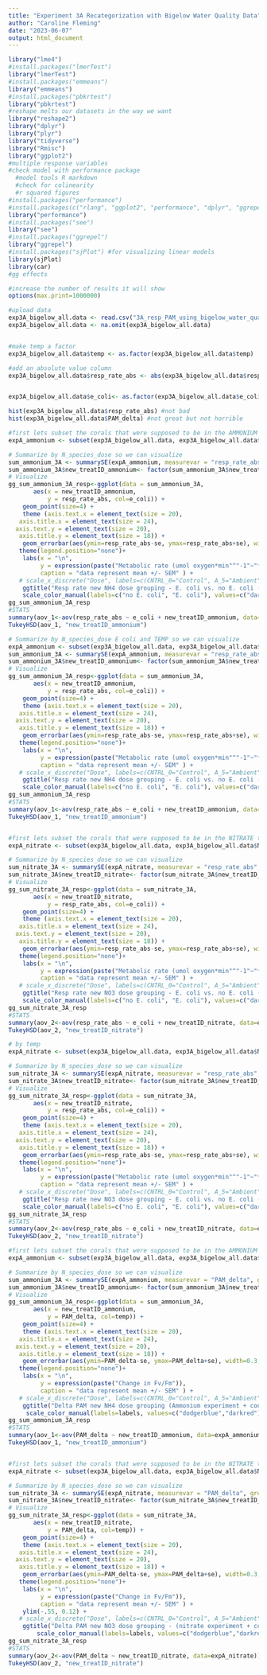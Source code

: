 ```yaml
---
title: "Experiment 3A Recategorization with Bigelow Water Quality Data"
author: "Caroline Fleming"
date: "2023-06-07"
output: html_document
---
```

```r
library("lme4")
#install.packages("lmerTest")
library("lmerTest")
#install.packages("emmeans")
library("emmeans")
#install.packages("pbkrtest")
library("pbkrtest")
#reshape melts our datasets in the way we want
library("reshape2")
library("dplyr")
library("plyr")
library("tidyverse")
library("Rmisc")
library("ggplot2")
#multiple response variables 
#check model with performance package
  #model tools R markdown
  #check for colinearity
  #r squared figures
#install.packages("performance")
#install.packages(c("rlang", "ggplot2", "performance", "dplyr", "ggrepel", "see"), dependencies = TRUE)
library("performance")
#install.packages("see")
library("see")
#install.packages("ggrepel")
library("ggrepel")
#install.packages("sjPlot") #for visualizing linear models
library(sjPlot)
library(car)
#gg effects

#increase the number of results it will show
options(max.print=1000000)
```


```r
#upload data
exp3A_bigelow_all.data <- read.csv("3A_resp_PAM_using_bigelow_water_quality_6_7_23.csv", header=TRUE, sep=",",stringsAsFactors = FALSE)
exp3A_bigelow_all.data <- na.omit(exp3A_bigelow_all.data)


#make temp a factor
exp3A_bigelow_all.data$temp <- as.factor(exp3A_bigelow_all.data$temp)

#add an absolute value column 
exp3A_bigelow_all.data$resp_rate_abs <- abs(exp3A_bigelow_all.data$resp_rate)


exp3A_bigelow_all.data$e_coli<- as.factor(exp3A_bigelow_all.data$e_coli)

```

```r
hist(exp3A_bigelow_all.data$resp_rate_abs) #not bad
hist(exp3A_bigelow_all.data$PAM_delta) #not great but not horrible

```

```r

#first lets subset the corals that were supposed to be in the AMMONIUM treatment
expA_ammonium <- subset(exp3A_bigelow_all.data, exp3A_bigelow_all.data$N_species=="A" | exp3A_bigelow_all.data$N_species=="CNTRL")

# Summarize by N_species_dose so we can visualize
sum_ammonium_3A <- summarySE(expA_ammonium, measurevar = "resp_rate_abs", groupvars = c("new_treatID_ammonium", "e_coli"))
sum_ammonium_3A$new_treatID_ammonium<- factor(sum_ammonium_3A$new_treatID_ammonium, levels=c("ambient", "intermediate","high"))
# Visualize
gg_sum_ammonium_3A_resp<-ggplot(data = sum_ammonium_3A,
       aes(x = new_treatID_ammonium,
           y = resp_rate_abs, col=e_coli)) +
    geom_point(size=4) +
    theme (axis.text.x = element_text(size = 20),
   axis.title.x = element_text(size = 24),
  axis.text.y = element_text(size = 20),
   axis.title.y = element_text(size = 18)) +
    geom_errorbar(aes(ymin=resp_rate_abs-se, ymax=resp_rate_abs+se), width=0.3, size = 2) +
   theme(legend.position="none")+
    labs(x = "\n", 
         y = expression(paste("Metabolic rate (umol oxygen*min"^"-1"~"*g"^"-1"~")")), 
         caption = "data represent mean +/- SEM" ) +
   # scale_x_discrete("Dose", labels=c(CNTRL_0="Control", A_5="Ambient", A_7.5="Intermediate", A_10="High"))+
    ggtitle("Resp rate new NH4 dose grouping - E. coli vs. no E. coli (Ammonium experiment + controls only)") + 
    scale_color_manual(labels=c("no E. coli", "E. coli"), values=c("darkgray","darkgreen"))
gg_sum_ammonium_3A_resp
#STATS 
summary(aov_1<-aov(resp_rate_abs ~ e_coli + new_treatID_ammonium, data=expA_ammonium))
TukeyHSD(aov_1, "new_treatID_ammonium")

# Summarize by N_species_dose E coli and TEMP so we can visualize
expA_ammonium <- subset(exp3A_bigelow_all.data, exp3A_bigelow_all.data$N_species=="A" | exp3A_bigelow_all.data$N_species=="CNTRL"& exp3A_bigelow_all.data$temp=="30")
sum_ammonium_3A <- summarySE(expA_ammonium, measurevar = "resp_rate_abs", groupvars = c("new_treatID_ammonium", "e_coli"))
sum_ammonium_3A$new_treatID_ammonium<- factor(sum_ammonium_3A$new_treatID_ammonium, levels=c("ambient", "intermediate","high"))
# Visualize
gg_sum_ammonium_3A_resp<-ggplot(data = sum_ammonium_3A,
       aes(x = new_treatID_ammonium,
           y = resp_rate_abs, col=e_coli)) +
    geom_point(size=4) +
    theme (axis.text.x = element_text(size = 20),
   axis.title.x = element_text(size = 24),
  axis.text.y = element_text(size = 20),
   axis.title.y = element_text(size = 18)) +
    geom_errorbar(aes(ymin=resp_rate_abs-se, ymax=resp_rate_abs+se), width=0.3, size = 2) +
   theme(legend.position="none")+
    labs(x = "\n", 
         y = expression(paste("Metabolic rate (umol oxygen*min"^"-1"~"*g"^"-1"~")")), 
         caption = "data represent mean +/- SEM" ) +
   # scale_x_discrete("Dose", labels=c(CNTRL_0="Control", A_5="Ambient", A_7.5="Intermediate", A_10="High"))+
    ggtitle("Resp rate new NH4 dose grouping - E. coli vs. no E. coli (Ammonium experiment + controls only)") + 
    scale_color_manual(labels=c("no E. coli", "E. coli"), values=c("darkgray","darkgreen"))
gg_sum_ammonium_3A_resp
#STATS 
summary(aov_1<-aov(resp_rate_abs ~ e_coli + new_treatID_ammonium, data=expA_ammonium))
TukeyHSD(aov_1, "new_treatID_ammonium")


#first lets subset the corals that were supposed to be in the NITRATE treatment
expA_nitrate <- subset(exp3A_bigelow_all.data, exp3A_bigelow_all.data$N_species=="N" | exp3A_bigelow_all.data$N_species=="CNTRL" )

# Summarize by N_species_dose so we can visualize
sum_nitrate_3A <- summarySE(expA_nitrate, measurevar = "resp_rate_abs", groupvars = c("new_treatID_nitrate", "e_coli"))
sum_nitrate_3A$new_treatID_nitrate<- factor(sum_nitrate_3A$new_treatID_nitrate, levels=c("ambient", "intermediate","high"))
# Visualize
gg_sum_nitrate_3A_resp<-ggplot(data = sum_nitrate_3A,
       aes(x = new_treatID_nitrate,
           y = resp_rate_abs, col=e_coli)) +
    geom_point(size=4) +
    theme (axis.text.x = element_text(size = 20),
   axis.title.x = element_text(size = 24),
  axis.text.y = element_text(size = 20),
   axis.title.y = element_text(size = 18)) +
    geom_errorbar(aes(ymin=resp_rate_abs-se, ymax=resp_rate_abs+se), width=0.3, size = 2) +
   theme(legend.position="none")+
    labs(x = "\n", 
         y = expression(paste("Metabolic rate (umol oxygen*min"^"-1"~"*g"^"-1"~")")), 
         caption = "data represent mean +/- SEM" ) +
   # scale_x_discrete("Dose", labels=c(CNTRL_0="Control", A_5="Ambient", A_7.5="Intermediate", A_10="High"))+
    ggtitle("Resp rate new NO3 dose grouping - E. coli vs. no E. coli (nitrate experiment + controls only)") + 
    scale_color_manual(labels=c("no E. coli", "E. coli"), values=c("darkgray","darkgreen"))
gg_sum_nitrate_3A_resp
#STATS 
summary(aov_2<-aov(resp_rate_abs ~ e_coli + new_treatID_nitrate, data=expA_nitrate))
TukeyHSD(aov_2, "new_treatID_nitrate")

# by temp
expA_nitrate <- subset(exp3A_bigelow_all.data, exp3A_bigelow_all.data$N_species=="N" | exp3A_bigelow_all.data$N_species=="CNTRL" & exp3A_bigelow_all.data$temp=="30")

# Summarize by N_species_dose so we can visualize
sum_nitrate_3A <- summarySE(expA_nitrate, measurevar = "resp_rate_abs", groupvars = c("new_treatID_nitrate", "e_coli"))
sum_nitrate_3A$new_treatID_nitrate<- factor(sum_nitrate_3A$new_treatID_nitrate, levels=c("ambient", "intermediate","high"))
# Visualize
gg_sum_nitrate_3A_resp<-ggplot(data = sum_nitrate_3A,
       aes(x = new_treatID_nitrate,
           y = resp_rate_abs, col=e_coli)) +
    geom_point(size=4) +
    theme (axis.text.x = element_text(size = 20),
   axis.title.x = element_text(size = 24),
  axis.text.y = element_text(size = 20),
   axis.title.y = element_text(size = 18)) +
    geom_errorbar(aes(ymin=resp_rate_abs-se, ymax=resp_rate_abs+se), width=0.3, size = 2) +
   theme(legend.position="none")+
    labs(x = "\n", 
         y = expression(paste("Metabolic rate (umol oxygen*min"^"-1"~"*g"^"-1"~")")), 
         caption = "data represent mean +/- SEM" ) +
   # scale_x_discrete("Dose", labels=c(CNTRL_0="Control", A_5="Ambient", A_7.5="Intermediate", A_10="High"))+
    ggtitle("Resp rate new NO3 dose grouping - E. coli vs. no E. coli (nitrate experiment + controls only)") + 
    scale_color_manual(labels=c("no E. coli", "E. coli"), values=c("darkgray","darkgreen"))
gg_sum_nitrate_3A_resp
#STATS 
summary(aov_2<-aov(resp_rate_abs ~ e_coli + new_treatID_nitrate, data=expA_nitrate))
TukeyHSD(aov_2, "new_treatID_nitrate")


```

```r
#first lets subset the corals that were supposed to be in the AMMONIUM treatment
expA_ammonium <- subset(exp3A_bigelow_all.data, exp3A_bigelow_all.data$N_species=="A" | exp3A_bigelow_all.data$N_species=="CNTRL")

# Summarize by N_species_dose so we can visualize
sum_ammonium_3A <- summarySE(expA_ammonium, measurevar = "PAM_delta", groupvars = c("new_treatID_ammonium","temp"))
sum_ammonium_3A$new_treatID_ammonium<- factor(sum_ammonium_3A$new_treatID_ammonium, levels=c("ambient", "intermediate","high"))
# Visualize
gg_sum_ammonium_3A_resp<-ggplot(data = sum_ammonium_3A,
       aes(x = new_treatID_ammonium,
           y = PAM_delta, col=temp)) +
    geom_point(size=4) +
    theme (axis.text.x = element_text(size = 20),
   axis.title.x = element_text(size = 24),
  axis.text.y = element_text(size = 20),
   axis.title.y = element_text(size = 18)) +
    geom_errorbar(aes(ymin=PAM_delta-se, ymax=PAM_delta+se), width=0.3, size = 2) +
   theme(legend.position="none")+
    labs(x = "\n", 
         y = expression(paste("Change in Fv/Fm")), 
         caption = "data represent mean +/- SEM" ) +
   # scale_x_discrete("Dose", labels=c(CNTRL_0="Control", A_5="Ambient", A_7.5="Intermediate", A_10="High"))+
    ggtitle("Delta PAM new NH4 dose grouping (Ammonium experiment + controls only)") + 
     scale_color_manual(labels=labels, values=c("dodgerblue","darkred"))
gg_sum_ammonium_3A_resp
#STATS 
summary(aov_1<-aov(PAM_delta ~ new_treatID_ammonium, data=expA_ammonium))
TukeyHSD(aov_1, "new_treatID_ammonium")


#first lets subset the corals that were supposed to be in the NITRATE treatment
expA_nitrate <- subset(exp3A_bigelow_all.data, exp3A_bigelow_all.data$N_species=="N" | exp3A_bigelow_all.data$N_species=="CNTRL")

# Summarize by N_species_dose so we can visualize
sum_nitrate_3A <- summarySE(expA_nitrate, measurevar = "PAM_delta", groupvars = c("new_treatID_nitrate", "temp"))
sum_nitrate_3A$new_treatID_nitrate<- factor(sum_nitrate_3A$new_treatID_nitrate, levels=c("ambient", "intermediate","high"))
# Visualize
gg_sum_nitrate_3A_resp<-ggplot(data = sum_nitrate_3A,
       aes(x = new_treatID_nitrate,
           y = PAM_delta, col=temp)) +
    geom_point(size=4) +
    theme (axis.text.x = element_text(size = 20),
   axis.title.x = element_text(size = 24),
  axis.text.y = element_text(size = 20),
   axis.title.y = element_text(size = 18)) +
    geom_errorbar(aes(ymin=PAM_delta-se, ymax=PAM_delta+se), width=0.3, size = 2) +
   theme(legend.position="none")+
    labs(x = "\n", 
         y = expression(paste("Change in Fv/Fm")), 
         caption = "data represent mean +/- SEM" ) +
    ylim(-.55, 0.12) +
   # scale_x_discrete("Dose", labels=c(CNTRL_0="Control", A_5="Ambient", A_7.5="Intermediate", A_10="High"))+
    ggtitle("Delta PAM new NO3 dose grouping - (nitrate experiment + controls only)") + 
        scale_color_manual(labels=labels, values=c("dodgerblue","darkred"))
gg_sum_nitrate_3A_resp
#STATS 
summary(aov_2<-aov(PAM_delta ~ new_treatID_nitrate, data=expA_nitrate))
TukeyHSD(aov_2, "new_treatID_nitrate")

```

